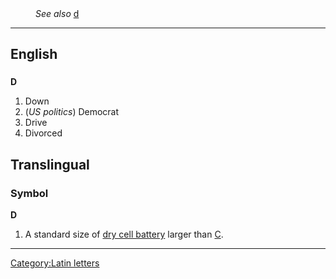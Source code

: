 :''See also'' [[d]]
----
==English==
==={{abbreviation}}===
'''D'''

#Down
#(''US politics'') Democrat
#Drive
#Divorced

==Translingual==
===Symbol===
'''D'''

# A standard size of [[dry cell battery]] larger than [[C]].

----
[[Category:Latin letters]]